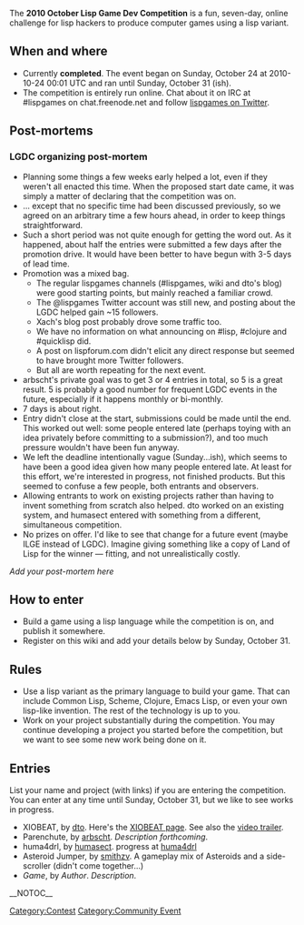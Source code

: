 The '''2010 October Lisp Game Dev Competition''' is a fun, seven-day, online challenge for lisp hackers to produce computer games using a lisp variant.

== When and where ==

* Currently '''completed'''. The event began on Sunday, October 24 at 2010-10-24 00:01 UTC and ran until Sunday, October 31 (ish).
* The competition is entirely run online.  Chat about it on IRC at #lispgames on chat.freenode.net and follow [http://twitter.com/lispgames lispgames on Twitter].

== Post-mortems ==


===LGDC organizing post-mortem===

* Planning some things a few weeks early helped a lot, even if they weren't all enacted this time.  When the proposed start date came, it was simply a matter of declaring that the competition was on.
* ... except that no specific time had been discussed previously, so we agreed on an arbitrary time a few hours ahead, in order to keep things straightforward.
* Such a short period was not quite enough for getting the word out.  As it happened, about half the entries were submitted a few days after the promotion drive.  It would have been better to have begun with 3-5 days of lead time.
* Promotion was a mixed bag.
** The regular lispgames channels (#lispgames, wiki and dto's blog) were good starting points, but mainly reached a familiar crowd.
** The @lispgames Twitter account was still new, and posting about the LGDC helped gain ~15 followers.
** Xach's blog post probably drove some traffic too.
** We have no information on what announcing on #lisp, #clojure and #quicklisp did.
** A post on lispforum.com didn't elicit any direct response but seemed to have brought more Twitter followers.
** But all are worth repeating for the next event.
* arbscht's private goal was to get 3 or 4 entries in total, so 5 is a great result.  5 is probably a good number for frequent LGDC events in the future, especially if it happens monthly or bi-monthly.
* 7 days is about right.
* Entry didn't close at the start, submissions could be made until the end.  This worked out well: some people entered late (perhaps toying with an idea privately before committing to a submission?), and too much pressure wouldn't have been fun anyway.
* We left the deadline intentionally vague (Sunday...ish), which seems to have been a good idea given how many people entered late.  At least for this effort, we're interested in progress, not finished products.  But this seemed to confuse a few people, both entrants and observers.
* Allowing entrants to work on existing projects rather than having to invent something from scratch also helped.  dto worked on an existing system, and humasect entered with something from a different, simultaneous competition.
* No prizes on offer.  I'd like to see that change for a future event (maybe ILGE instead of LGDC).  Imagine giving something like a copy of Land of Lisp for the winner — fitting, and not unrealistically costly.

''Add your post-mortem here''

== How to enter ==

* Build a game using a lisp language while the competition is on, and publish it somewhere.
* Register on this wiki and add your details below by Sunday, October 31.

== Rules ==

* Use a lisp variant as the primary language to build your game.  That can include Common Lisp, Scheme, Clojure, Emacs Lisp, or even your own lisp-like invention.  The rest of the technology is up to you.
* Work on your project substantially during the competition.  You may continue developing a project you started before the competition, but we want to see some new work being done on it.

== Entries ==

List your name and project (with links) if you are entering the competition.  You can enter at any time until Sunday, October 31, but we like to see works in progress.

* XIOBEAT, by [http://lispgamesdev.blogspot.com dto]. Here's the [http://dto.github.com/notebook/xiobeat.html XIOBEAT page]. See also the [http://www.youtube.com/watch?v=BTveUHQoyyc video trailer].
* Parenchute, by [[User:Arbscht|arbscht]]. ''Description forthcoming''.
* huma4drl, by [[User:humasect|humasect]]. progress at [http://humasect.github.com/huma4drl huma4drl]
* Asteroid Jumper, by [[User:smithzv|smithzv]].  A gameplay mix of Asteroids and a side-scroller (didn't come together...)
* ''Game'', by ''Author''. ''Description''.

[[Category:Contest]]
[[Category:Community Event]]
__NOTOC__